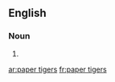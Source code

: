 ==English==

===Noun===
{{head|en|plural|head=[[paper]] [[tiger]]s}}

# {{plural of|paper tiger|lang=en|nocat=1}}

[[ar:paper tigers]]
[[fr:paper tigers]]